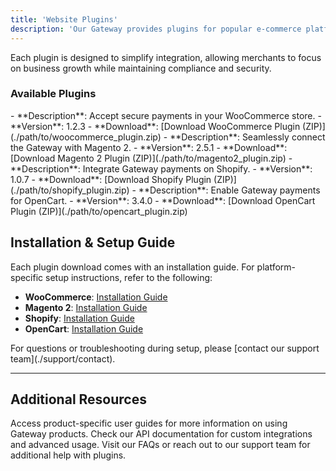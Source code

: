 ```yaml
---
title: 'Website Plugins'
description: 'Our Gateway provides plugins for popular e-commerce platforms, making it simple to integrate secure and seamless payment processing into your online store. With these plugins, you can quickly connect your Gateway account to platforms like WooCommerce, Magento 2, Shopify, and OpenCart, enabling a smooth checkout experience for your customers without extensive development work.'
---
```


Each plugin is designed to simplify integration, allowing merchants to focus on business growth while maintaining compliance and security.

### **Available Plugins**

<CardGroup>

  <Card title="WooCommerce" icon="/images/logos/woocommerce.png">
    - **Description**: Accept secure payments in your WooCommerce store.
    - **Version**: 1.2.3
    - **Download**: [Download WooCommerce Plugin (ZIP)](./path/to/woocommerce_plugin.zip)
  </Card>

  <Card title="Magento 2" icon="/images/logos/magento2.png">
    - **Description**: Seamlessly connect the Gateway with Magento 2.
    - **Version**: 2.5.1
    - **Download**: [Download Magento 2 Plugin (ZIP)](./path/to/magento2_plugin.zip)
  </Card>

  <Card title="Shopify" icon="/images/logos/shopify.png">
    - **Description**: Integrate Gateway payments on Shopify.
    - **Version**: 1.0.7
    - **Download**: [Download Shopify Plugin (ZIP)](./path/to/shopify_plugin.zip)
  </Card>

  <Card title="OpenCart" icon="/images/logos/opencart.png">
    - **Description**: Enable Gateway payments for OpenCart.
    - **Version**: 3.4.0
    - **Download**: [Download OpenCart Plugin (ZIP)](./path/to/opencart_plugin.zip)
  </Card>

</CardGroup>


## **Installation & Setup Guide**

Each plugin download comes with an installation guide. For platform-specific setup instructions, refer to the following:

- **WooCommerce**: [Installation Guide](./path/to/woocommerce_installation_guide.pdf)
- **Magento 2**: [Installation Guide](./path/to/magento2_installation_guide.pdf)
- **Shopify**: [Installation Guide](./path/to/shopify_installation_guide.pdf)
- **OpenCart**: [Installation Guide](./path/to/opencart_installation_guide.pdf)

<Note>
  For questions or troubleshooting during setup, please [contact our support team](./support/contact).
</Note>

---

## **Additional Resources**

<CardGroup>
  <Card title="Products User Guide" icon="book" href="/guides/products-user-guide">
    Access product-specific user guides for more information on using Gateway products.
  </Card>
  
  <Card title="API Reference" icon="code" href="/api-reference">
    Check our API documentation for custom integrations and advanced usage.
  </Card>

  <Card title="FAQs & Support" icon="comments-question" href="/support/faqs">
    Visit our FAQs or reach out to our support team for additional help with plugins.
  </Card>
</CardGroup>

